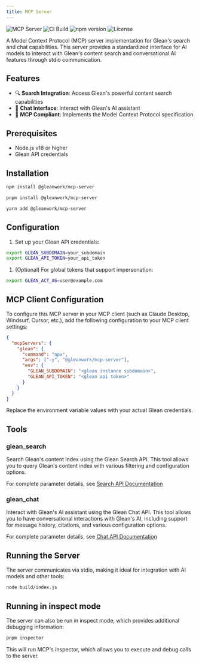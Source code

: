 ```yaml
---
title: MCP Server
---
```


<div class="flex gap-2">
  <img src="https://badge.mcpx.dev?type=server" alt="MCP Server" />
  <img
    src="https://github.com/gleanwork/mcp-server/actions/workflows/ci.yml/badge.svg"
    alt="CI Build"
  />
  <img
    src="https://badge.fury.io/js/%40gleanwork%2Fmcp-server.svg"
    alt="npm version"
  />
  <img
    src="https://img.shields.io/npm/l/@gleanwork%2Fmcp-server.svg"
    alt="License"
  />
</div>

A Model Context Protocol (MCP) server implementation for Glean's search and chat capabilities. This server provides a standardized interface for AI models to interact with Glean's content search and conversational AI features through stdio communication.

## Features

- 🔍 **Search Integration**: Access Glean's powerful content search capabilities
- 💬 **Chat Interface**: Interact with Glean's AI assistant
- 🔄 **MCP Compliant**: Implements the Model Context Protocol specification

## Prerequisites

- Node.js v18 or higher
- Glean API credentials

## Installation

<CodeGroup>

```bash npm
npm install @gleanwork/mcp-server
```

```bash pnpm
pnpm install @gleanwork/mcp-server
```

```bash yarn
yarn add @gleanwork/mcp-server
```

</CodeGroup>

## Configuration

1. Set up your Glean API credentials:

```bash
export GLEAN_SUBDOMAIN=your_subdomain
export GLEAN_API_TOKEN=your_api_token
```

1. (Optional) For global tokens that support impersonation:

```bash
export GLEAN_ACT_AS=user@example.com
```

## MCP Client Configuration

To configure this MCP server in your MCP client (such as Claude Desktop, Windsurf, Cursor, etc.), add the following configuration to your MCP client settings:

```json
{
  "mcpServers": {
    "glean": {
      "command": "npx",
      "args": ["-y", "@gleanwork/mcp-server"],
      "env": {
        "GLEAN_SUBDOMAIN": "<glean instance subdomain>",
        "GLEAN_API_TOKEN": "<glean api token>"
      }
    }
  }
}
```

Replace the environment variable values with your actual Glean credentials.

## Tools

### glean_search

Search Glean's content index using the Glean Search API. This tool allows you to query Glean's content index with various filtering and configuration options.

For complete parameter details, see [Search API Documentation](https://developers.glean.com/client/operation/search/)

### glean_chat

Interact with Glean's AI assistant using the Glean Chat API. This tool allows you to have conversational interactions with Glean's AI, including support for message history, citations, and various configuration options.

For complete parameter details, see [Chat API Documentation](https://developers.glean.com/client/operation/chat/)

## Running the Server

The server communicates via stdio, making it ideal for integration with AI models and other tools:

```bash
node build/index.js
```

## Running in inspect mode

The server can also be run in inspect mode, which provides additional debugging information:

```bash
pnpm inspector
```

This will run MCP's inspector, which allows you to execute and debug calls to the server.
